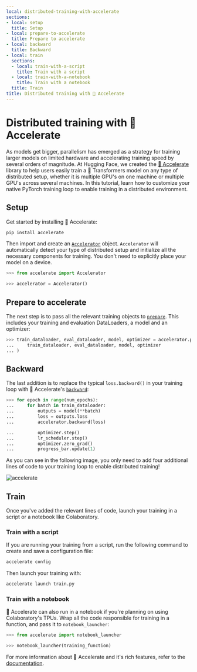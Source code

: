 ```yaml
---
local: distributed-training-with-accelerate
sections:
- local: setup
  title: Setup
- local: prepare-to-accelerate
  title: Prepare to accelerate
- local: backward
  title: Backward
- local: train
  sections:
  - local: train-with-a-script
    title: Train with a script
  - local: train-with-a-notebook
    title: Train with a notebook
  title: Train
title: Distributed training with 🤗 Accelerate
---
```

<script>
</script>
<!--Copyright 2022 The HuggingFace Team. All rights reserved.

Licensed under the Apache License, Version 2.0 (the "License"); you may not use this file except in compliance with
the License. You may obtain a copy of the License at

http://www.apache.org/licenses/LICENSE-2.0

Unless required by applicable law or agreed to in writing, software distributed under the License is distributed on
an "AS IS" BASIS, WITHOUT WARRANTIES OR CONDITIONS OF ANY KIND, either express or implied. See the License for the
specific language governing permissions and limitations under the License.
-->

<h1 id="distributed-training-with-accelerate">Distributed training with 🤗 Accelerate</h1>

As models get bigger, parallelism has emerged as a strategy for training larger models on limited hardware and accelerating training speed by several orders of magnitude. At Hugging Face, we created the [🤗 Accelerate](https://huggingface.co/docs/accelerate/index.html) library to help users easily train a 🤗 Transformers model on any type of distributed setup, whether it is multiple GPU's on one machine or multiple GPU's across several machines. In this tutorial, learn how to customize your native PyTorch training loop to enable training in a distributed environment.

<h2 id="setup">Setup</h2>

Get started by installing 🤗 Accelerate:

```bash
pip install accelerate
```

Then import and create an [`Accelerator`](https://huggingface.co/docs/accelerate/accelerator.html#accelerate.Accelerator) object. `Accelerator` will automatically detect your type of distributed setup and initialize all the necessary components for training. You don't need to explicitly place your model on a device.

```py
>>> from accelerate import Accelerator

>>> accelerator = Accelerator()
```

<h2 id="prepare-to-accelerate">Prepare to accelerate</h2>

The next step is to pass all the relevant training objects to [`prepare`](https://huggingface.co/docs/accelerate/accelerator.html#accelerate.Accelerator.prepare). This includes your training and evaluation DataLoaders, a model and an optimizer:

```py
>>> train_dataloader, eval_dataloader, model, optimizer = accelerator.prepare(
...     train_dataloader, eval_dataloader, model, optimizer
... )
```

<h2 id="backward">Backward</h2>

The last addition is to replace the typical `loss.backward()` in your training loop with 🤗 Accelerate's [`backward`](https://huggingface.co/docs/accelerate/accelerator.html#accelerate.Accelerator.backward):

```py
>>> for epoch in range(num_epochs):
...     for batch in train_dataloader:
...         outputs = model(**batch)
...         loss = outputs.loss
...         accelerator.backward(loss)

...         optimizer.step()
...         lr_scheduler.step()
...         optimizer.zero_grad()
...         progress_bar.update(1)
```

As you can see in the following image, you only need to add four additional lines of code to your training loop to enable distributed training!

![accelerate](https://huggingface.co/datasets/huggingface/documentation-images/resolve/main/accelerate.png)

<h2 id="train">Train</h2>

Once you've added the relevant lines of code, launch your training in a script or a notebook like Colaboratory.

<h3 id="train-with-a-script">Train with a script</h3>

If you are running your training from a script, run the following command to create and save a configuration file:

```bash
accelerate config
```

Then launch your training with:

```bash
accelerate launch train.py
```

<h3 id="train-with-a-notebook">Train with a notebook</h3>

🤗 Accelerate can also run in a notebook if you're planning on using Colaboratory's TPUs. Wrap all the code responsible for training in a function, and pass it to `notebook_launcher`:

```py
>>> from accelerate import notebook_launcher

>>> notebook_launcher(training_function)
```

For more information about 🤗 Accelerate and it's rich features, refer to the [documentation](https://huggingface.co/docs/accelerate/index.html).